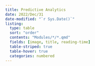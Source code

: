```yaml
---
title: Predictive Analytics
date: 2022/Dec/31
date-modified: "`r Sys.Date()`"
listing: 
  type: table
  sort: "order"
  contents: "Modules/*/*.qmd"
  fields: [image, title, reading-time]
  table-striped: true
  table-hover: true
  categories: numbered
---
```

